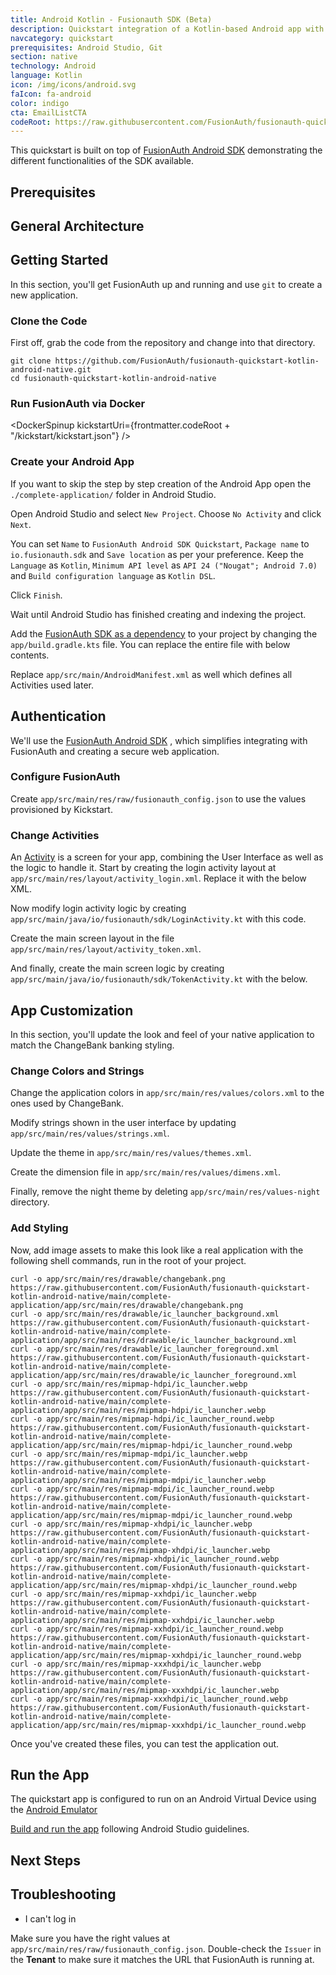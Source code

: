 ```yaml
---
title: Android Kotlin - Fusionauth SDK (Beta)
description: Quickstart integration of a Kotlin-based Android app with FusionAuth Android SDK
navcategory: quickstart
prerequisites: Android Studio, Git
section: native
technology: Android
language: Kotlin
icon: /img/icons/android.svg
faIcon: fa-android
color: indigo
cta: EmailListCTA
codeRoot: https://raw.githubusercontent.com/FusionAuth/fusionauth-quickstart-kotlin-android-native/main
---
```


This quickstart is built on top of [FusionAuth Android SDK](/docs/sdks/android-sdk) demonstrating the different functionalities of the SDK available.

<Intro fulltext="an Android app with Kotlin"
    repositoryUrl="https://github.com/FusionAuth/fusionauth-quickstart-kotlin-android-native"/>

## Prerequisites

<RemoteContent url="https://raw.githubusercontent.com/FusionAuth/fusionauth-quickstart-kotlin-android-native/main/README.md"
    tags="forDocSitePrerequisites" />

## General Architecture

<LoginArchitectureWeb/>

## Getting Started

In this section, you'll get FusionAuth up and running and use `git` to create a new application.

### Clone the Code

First off, grab the code from the repository and change into that directory.

```shell
git clone https://github.com/FusionAuth/fusionauth-quickstart-kotlin-android-native.git
cd fusionauth-quickstart-kotlin-android-native
```

### Run FusionAuth via Docker

<DockerSpinup kickstartUri={frontmatter.codeRoot + "/kickstart/kickstart.json"} />

### Create your Android App

If you want to skip the step by step creation of the Android App open the `./complete-application/` folder in Android Studio.

Open Android Studio and select `New Project`. Choose `No Activity` and click `Next`.

You can set `Name` to `FusionAuth Android SDK Quickstart`, `Package name` to `io.fusionauth.sdk` and `Save location` as per your preference.
Keep the `Language` as `Kotlin`, `Minimum API level` as `API 24 ("Nougat"; Android 7.0)` and `Build configuration language` as `Kotlin DSL`.

Click `Finish`.

Wait until Android Studio has finished creating and indexing the project.

Add the [FusionAuth SDK as a dependency](https://central.sonatype.com/artifact/io.fusionauth/fusionauth-android-sdk/) to your project by changing the `app/build.gradle.kts` file. You can replace the entire file with below contents.

<RemoteCode url="https://raw.githubusercontent.com/FusionAuth/fusionauth-quickstart-kotlin-android-native/main/complete-application/app/build.gradle.kts"
            lang="kotlin"/>

Replace `app/src/main/AndroidManifest.xml` as well which defines all Activities used later.

<RemoteCode url="https://raw.githubusercontent.com/FusionAuth/fusionauth-quickstart-kotlin-android-native/main/complete-application/app/src/main/AndroidManifest.xml"
            lang="kotlin"/>

## Authentication

We'll use the [FusionAuth Android SDK](/docs/sdks/android-sdk) , which simplifies integrating with FusionAuth and creating a secure web application.

### Configure FusionAuth

Create `app/src/main/res/raw/fusionauth_config.json` to use the values provisioned by Kickstart.

<RemoteCode url="https://raw.githubusercontent.com/FusionAuth/fusionauth-android-sdk/main/app/src/main/res/raw/fusionauth_config.json"
            lang="json"/>

### Change Activities

An [Activity](https://developer.android.com/guide/components/activities/intro-activities) is a screen for your app, combining the User Interface as well as the logic to handle it.
Start by creating the login activity layout at `app/src/main/res/layout/activity_login.xml`. Replace it with the below XML.

<RemoteCode url="https://raw.githubusercontent.com/FusionAuth/fusionauth-quickstart-kotlin-android-native/main/complete-application/app/src/main/res/layout/activity_login.xml"
    lang="xml"/>

Now modify login activity logic by creating `app/src/main/java/io/fusionauth/sdk/LoginActivity.kt` with this code.

<RemoteCode url="https://raw.githubusercontent.com/FusionAuth/fusionauth-quickstart-kotlin-android-native/main/complete-application/app/src/main/java/io/fusionauth/sdk/LoginActivity.kt"
    lang="kotlin"/>

Create the main screen layout in the file `app/src/main/res/layout/activity_token.xml`.

<RemoteCode url="https://raw.githubusercontent.com/FusionAuth/fusionauth-quickstart-kotlin-android-native/main/complete-application/app/src/main/res/layout/activity_token.xml"
    lang="xml"/>

And finally, create the main screen logic by creating `app/src/main/java/io/fusionauth/sdk/TokenActivity.kt` with the below.

<RemoteCode url="https://raw.githubusercontent.com/FusionAuth/fusionauth-quickstart-kotlin-android-native/main/complete-application/app/src/main/java/io/fusionauth/sdk/TokenActivity.kt"
    lang="kotlin"/>

## App Customization

In this section, you'll update the look and feel of your native application to match the ChangeBank banking styling.

### Change Colors and Strings

Change the application colors in `app/src/main/res/values/colors.xml` to the ones used by ChangeBank.

<RemoteCode url="https://raw.githubusercontent.com/FusionAuth/fusionauth-quickstart-kotlin-android-native/main/complete-application/app/src/main/res/values/colors.xml"
    lang="xml"/>

Modify strings shown in the user interface by updating `app/src/main/res/values/strings.xml`.

<RemoteCode url="https://raw.githubusercontent.com/FusionAuth/fusionauth-quickstart-kotlin-android-native/main/complete-application/app/src/main/res/values/strings.xml"
    lang="xml"/>

Update the theme in `app/src/main/res/values/themes.xml`.

<RemoteCode url="https://raw.githubusercontent.com/FusionAuth/fusionauth-quickstart-kotlin-android-native/main/complete-application/app/src/main/res/values/themes.xml"
    lang="xml"/>

Create the dimension file in `app/src/main/res/values/dimens.xml`.

<RemoteCode url="https://raw.githubusercontent.com/FusionAuth/fusionauth-quickstart-kotlin-android-native/main/complete-application/app/src/main/res/values/dimens.xml"
            lang="xml"/>

Finally, remove the night theme by deleting `app/src/main/res/values-night` directory.

### Add Styling

Now, add image assets to make this look like a real application with the following shell commands, run in the root of your project.

```shell
curl -o app/src/main/res/drawable/changebank.png https://raw.githubusercontent.com/FusionAuth/fusionauth-quickstart-kotlin-android-native/main/complete-application/app/src/main/res/drawable/changebank.png
curl -o app/src/main/res/drawable/ic_launcher_background.xml https://raw.githubusercontent.com/FusionAuth/fusionauth-quickstart-kotlin-android-native/main/complete-application/app/src/main/res/drawable/ic_launcher_background.xml
curl -o app/src/main/res/drawable/ic_launcher_foreground.xml https://raw.githubusercontent.com/FusionAuth/fusionauth-quickstart-kotlin-android-native/main/complete-application/app/src/main/res/drawable/ic_launcher_foreground.xml
curl -o app/src/main/res/mipmap-hdpi/ic_launcher.webp https://raw.githubusercontent.com/FusionAuth/fusionauth-quickstart-kotlin-android-native/main/complete-application/app/src/main/res/mipmap-hdpi/ic_launcher.webp
curl -o app/src/main/res/mipmap-hdpi/ic_launcher_round.webp https://raw.githubusercontent.com/FusionAuth/fusionauth-quickstart-kotlin-android-native/main/complete-application/app/src/main/res/mipmap-hdpi/ic_launcher_round.webp
curl -o app/src/main/res/mipmap-mdpi/ic_launcher.webp https://raw.githubusercontent.com/FusionAuth/fusionauth-quickstart-kotlin-android-native/main/complete-application/app/src/main/res/mipmap-mdpi/ic_launcher.webp
curl -o app/src/main/res/mipmap-mdpi/ic_launcher_round.webp https://raw.githubusercontent.com/FusionAuth/fusionauth-quickstart-kotlin-android-native/main/complete-application/app/src/main/res/mipmap-mdpi/ic_launcher_round.webp
curl -o app/src/main/res/mipmap-xhdpi/ic_launcher.webp https://raw.githubusercontent.com/FusionAuth/fusionauth-quickstart-kotlin-android-native/main/complete-application/app/src/main/res/mipmap-xhdpi/ic_launcher.webp
curl -o app/src/main/res/mipmap-xhdpi/ic_launcher_round.webp https://raw.githubusercontent.com/FusionAuth/fusionauth-quickstart-kotlin-android-native/main/complete-application/app/src/main/res/mipmap-xhdpi/ic_launcher_round.webp
curl -o app/src/main/res/mipmap-xxhdpi/ic_launcher.webp https://raw.githubusercontent.com/FusionAuth/fusionauth-quickstart-kotlin-android-native/main/complete-application/app/src/main/res/mipmap-xxhdpi/ic_launcher.webp
curl -o app/src/main/res/mipmap-xxhdpi/ic_launcher_round.webp https://raw.githubusercontent.com/FusionAuth/fusionauth-quickstart-kotlin-android-native/main/complete-application/app/src/main/res/mipmap-xxhdpi/ic_launcher_round.webp
curl -o app/src/main/res/mipmap-xxxhdpi/ic_launcher.webp https://raw.githubusercontent.com/FusionAuth/fusionauth-quickstart-kotlin-android-native/main/complete-application/app/src/main/res/mipmap-xxxhdpi/ic_launcher.webp
curl -o app/src/main/res/mipmap-xxxhdpi/ic_launcher_round.webp https://raw.githubusercontent.com/FusionAuth/fusionauth-quickstart-kotlin-android-native/main/complete-application/app/src/main/res/mipmap-xxxhdpi/ic_launcher_round.webp
```

Once you've created these files, you can test the application out.

## Run the App

The quickstart app is configured to run on an Android Virtual Device using the [Android Emulator](https://developer.android.com/studio/run/emulator)

[Build and run the app](https://developer.android.com/studio/run/) following Android Studio guidelines.

<QuickstartTshirtCTA/>

## Next Steps

<NextSteps/>

## Troubleshooting

* I can't log in

Make sure you have the right values at `app/src/main/res/raw/fusionauth_config.json`. Double-check the `Issuer` in the **Tenant** to make sure it matches the URL that FusionAuth is running at.
